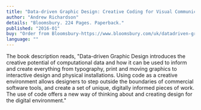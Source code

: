 ```yaml
---
title: "Data-driven Graphic Design: Creative Coding for Visual Communication"
author: "Andrew Richardson"
details: "Bloomsbury. 224 Pages. Paperback."
published: "2016-01"
buy: "Order from Bloomsbury-https://www.bloomsbury.com/uk/datadriven-graphic-design-9781472578303/"
language: ""
---
```


The book description reads, "Data-driven Graphic Design introduces the creative potential of computational data and how it can be used to inform and create everything from typography, print and moving graphics to interactive design and physical installations. Using code as a creative environment allows designers to step outside the boundaries of commercial software tools, and create a set of unique, digitally informed pieces of work. The use of code offers a new way of thinking about and creating design for the digital environment."
